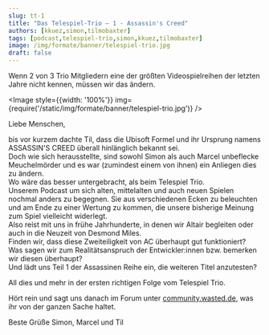 ```yaml
---
slug: tt-1
title: "Das Telespiel-Trio – 1 - Assassin's Creed"
authors: [kkuez,simon,tilmobaxter]
tags: [podcast,telespiel-trio,simon,kkuez,tilmobaxter]
image: /img/formate/banner/telespiel-trio.jpg
draft: false
---
```



Wenn 2 von 3 Trio Mitgliedern eine der größten Videospielreihen der letzten Jahre nicht kennen, müssen wir das ändern.

<Image style={{width: '100%'}} img={require('/static/img/formate/banner/telespiel-trio.jpg')} />

<!--truncate-->

Liebe Menschen,

bis vor kurzem dachte Til, dass die Ubisoft Formel und ihr Ursprung namens ASSASSIN'S CREED überall hinlänglich bekannt sei.  
Doch wie sich herausstellte, sind sowohl Simon als auch Marcel unbeflecke Meuchelmörder und es war (zumindest einem von ihnen) ein Anliegen dies zu ändern.  
Wo wäre das besser untergebracht, als beim Telespiel Trio.  
Unserem Podcast um sich alten, mittelalten und auch neuen Spielen nochmal anders zu begegnen. Sie aus verschiedenen Ecken zu beleuchten und am Ende zu einer Wertung zu kommen, die unsere bisherige Meinung zum Spiel vielleicht widerlegt.  
Also reist mit uns in frühe Jahrhunderte, in denen wir Altair begleiten oder auch in die Neuzeit von Desmond Miles.  
Finden wir, dass diese Zweiteiligkeit von AC überhaupt gut funktioniert?  
Was sagen wir zum Realitätsanspruch der Entwickler:innen bzw. bemerken wir diesen überhaupt?  
Und lädt uns Teil 1 der Assassinen Reihe ein, die weiteren Titel anzutesten?

All dies und mehr in der ersten richtigen Folge vom Telespiel Trio.

Hört rein und sagt uns danach im Forum unter <a href="https://community.wasted.de/">community.wasted.de</a>, was ihr von der ganzen Sache haltet.

Beste Grüße
Simon, Marcel und Til



<ReactPlayer
    width="100%"
    height="50px"
    controls
    src='https://m10z.picnotes.de/DasTelespielTrio/TelespielTrio_1.mp3'
/>
